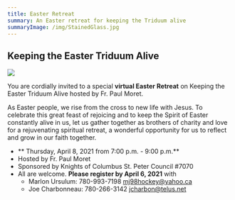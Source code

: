 ```yaml
---
title: Easter Retreat
summary: An Easter retreat for keeping the Triduum alive
summaryImage: /img/StainedGlass.jpg
---
```


## Keeping the Easter Triduum Alive

<Image float="right" m="20px" src="/img/StainedGlass.jpg" />

You are cordially invited to a special **virtual Easter Retreat** on Keeping the
Easter Triduum Alive hosted by Fr. Paul Moret.

As Easter people, we rise from the cross to new life with Jesus. To celebrate this great feast of rejoicing and
to keep the Spirit of Easter constantly alive in us, let us gather together as brothers of charity and love for a
rejuvenating spiritual retreat, a wonderful opportunity for us to reflect and grow in our faith together.

- ** Thursday, April 8, 2021 from 7:00 p.m. - 9:00 p.m.**
- Hosted by Fr. Paul Moret
- Sponsored by Knights of Columbus St. Peter Council #7070
- All are welcome. **Please register by April 6, 2021** with
  - Marlon Ursulum: 780-993-7198 mj98hockey@yahoo.ca
  - Joe Charbonneau: 780-266-3142 jcharbon@telus.net
